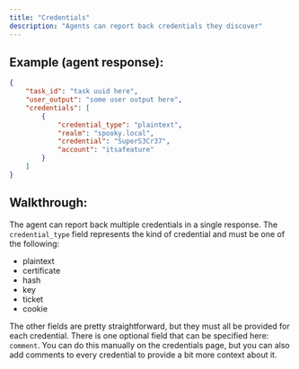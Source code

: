 ```yaml
---
title: "Credentials"
description: "Agents can report back credentials they discover"
---
```


## Example (agent response):

```json
{
    "task_id": "task uuid here",
    "user_output": "some user output here",
    "credentials": [
        {
            "credential_type": "plaintext",
            "realm": "spooky.local",
            "credential": "SuperS3Cr37",
            "account": "itsafeature"
        }
    ]
}
```

## Walkthrough:

The agent can report back multiple credentials in a single response. The `credential_type` field represents the kind of credential and must be one of the following:

* plaintext
* certificate
* hash
* key
* ticket
* cookie

The other fields are pretty straightforward, but they must all be provided for each credential.
There is one optional field that can be specified here: `comment`. You can do this manually on the credentials page, but you can also add comments to every credential to provide a bit more context about it.
